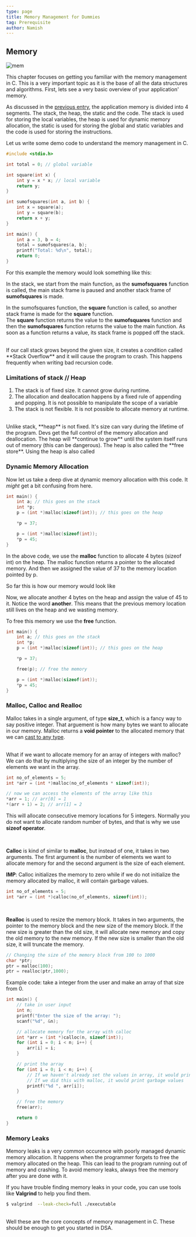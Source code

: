 ```yaml
---
type: page
title: Memory Management for Dummies
tag: Prerequisite
author: Namish
---
```


## Memory

![mem](https://raw.githubusercontent.com/cat-milk/Anime-Girls-Holding-Programming-Books/master/C/Ai_Hayasaka_Shinomiya_Kaguya_C_Programming_Language.png)

This chapter focuses on getting you familiar with the memory management in C. This is a very important topic as it is the base of all the data structures and algorithms. First, lets see a very basic overview of your application' memory.

<Diagram src="/memory/memory.png"/>

As discussed in the [previous entry](/pre/pointers), the application memory is divided into 4 segments. The stack, the heap, the static and the code. The stack is used for storing the local variables, the heap is used for dynamic memory allocation, the static is used for storing the global and static variables and the code is used for storing the instructions.

Let us write some demo code to understand the memory management in C.

```c
#include <stdio.h>

int total = 0; // global variable

int square(int x) {
    int y = x * x; // local variable
    return y;
}

int sumofsquares(int a, int b) {
    int x = square(a);
    int y = square(b);
    return x + y;
}

int main() {
    int a = 3, b = 4;
    total = sumofsquares(a, b);
    printf("Total: %d\n", total);
    return 0;
}
```

For this example the memory would look something like this:

<Diagram src="/memory/demo.png"/>

In the stack, we start from the main function, as the **sumofsquares** function is called, the main stack frame is paused and another stack frame of **sumofsquares** is made.

In the sumofsquares function, the **square** function is called, so another stack frame is made for the **square** function.
<br/>
The **square** function returns the value to the **sumofsquares** function and then the **sumofsquares** function returns the value to the main function. As soon as a function returns a value, its stack frame is popped off the stack.

<br/>
If our call stack grows beyond the given size, it creates a condition called **Stack Overflow** and it will cause the program to crash. This happens frequently when writing bad recursion code.

### Limitations of stack // Heap

1. The stack is of fixed size. It cannot grow during runtime.
2. The allocation and deallocation happens by a fixed rule of appending and popping. It is not possible to manipulate the scope of a variable
3. The stack is not flexible. It is not possible to allocate memory at runtime.

<br/>
Unlike stack, **heap** is not fixed. It's size can vary during the lifetime of the program. Devs get the full control of the memory allocation and deallocation. The heap will **continue to grow** until the system itself runs out of memory (this can be dangerous). The heap is also called the **free store**. Using the heap is also called

### Dynamic Memory Allocation

Now let us take a deep dive at dynamic memory allocation with this code. It _might_ get a bit confusing from here.

```c
int main() {
    int a; // this goes on the stack
    int *p;
    p = (int *)malloc(sizeof(int)); // this goes on the heap

    *p = 37;

    p = (int *)malloc(sizeof(int));
    *p = 45;
}
```

In the above code, we use the **malloc** function to allocate 4 bytes (sizeof int) on the heap. The malloc function returns a pointer to the allocated memory. And then we assigned the value of 37 to the memory location pointed by p.

So far this is how our memory would look like

<Diagram src="/memory/basic-heap.png"/>

Now, we allocate another 4 bytes on the heap and assign the value of 45 to it. Notice the word **another**. This means that the previous memory location still lives on the heap and we wasting memory.

<Diagram src="/memory/heap-unwanted.png"/>

To free this memory we use the **free** function.

```c
int main() {
    int a; // this goes on the stack
    int *p;
    p = (int *)malloc(sizeof(int)); // this goes on the heap

    *p = 37;

    free(p); // free the memory

    p = (int *)malloc(sizeof(int));
    *p = 45;
}
```

### Malloc, Calloc and Realloc

Malloc takes in a single argument, of type **size_t**, which is a fancy way to say positive integer. That arguement is how many bytes we want to allocate in our memory. Malloc returns a **void pointer** to the allocated memory that we can [cast to any type](https://www.geeksforgeeks.org/c-typecasting).

<br/>
What if we want to allocate memory for an array of integers with malloc? We can do that by multiplying the size of an integer by the number of elements we want in the array.

```c
int no_of_elements = 5;
int *arr = (int *)malloc(no_of_elements * sizeof(int));

// now we can access the elements of the array like this
*arr = 1; // arr[0] = 1
*(arr + 1) = 2; // arr[1] = 2
```

This will allocate consecutive memory locations for 5 integers. Normally you do not want to allocate random number of bytes, and that is why we use **sizeof operator**.

<br/>

**Calloc** is kind of similar to **malloc**, but instead of one, it takes in two arguments. The first argument is the number of elements we want to allocate memory for and the second argument is the size of each element.
<br/>

**IMP**: Calloc initializes the memory to zero while if we do not initialize the memory allocated by malloc, it will contain garbage values.

```c
int no_of_elements = 5;
int *arr = (int *)calloc(no_of_elements, sizeof(int));
```

<br/>

**Realloc** is used to resize the memory block. It takes in two arguments, the pointer to the memory block and the new size of the memory block. If the new size is greater than the old size, it will allocate new memory and copy the old memory to the new memory. If the new size is smaller than the old size, it will truncate the memory.

```c
// Changing the size of the memory block from 100 to 1000
char *ptr;
ptr = malloc(100);
ptr = realloc(ptr,1000);
```

Example code: take a integer from the user and make an array of that size from 0.

```c
int main() {
    // take in user input
    int n;
    printf("Enter the size of the array: ");
    scanf("%d", &n);

    // allocate memory for the array with calloc
    int *arr = (int *)calloc(n, sizeof(int));
    for (int i = 0; i < n; i++) {
        arr[i] = i;
    }

    // print the array
    for (int i = 0; i < n; i++) {
        // If we haven't already set the values in array, it would print 0
        // If we did this with malloc, it would print garbage values
        printf("%d ", arr[i]);
    }

    // free the memory
    free(arr);

    return 0
}
```

### Memory Leaks

Memory leaks is a very common occurence with poorly managed dynamic memory allocation. It happens when the programmer forgets to free the memory allocated on the heap. This can lead to the program running out of memory and crashing. To avoid memory leaks, always free the memory after you are done with it.

If you have trouble finding memory leaks in your code, you can use tools like **Valgrind** to help you find them.

```bash
$ valgrind  --leak-check=full ./executable
```

<br/>
Well these are the core concepts of memory management in C. These should be enough to get you started in DSA.
